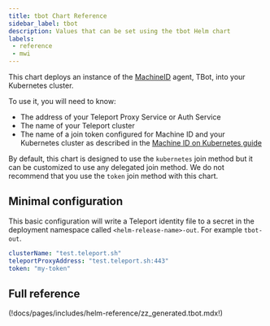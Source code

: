 ```yaml
---
title: tbot Chart Reference
sidebar_label: tbot
description: Values that can be set using the tbot Helm chart
labels:
 - reference
 - mwi
---
```


This chart deploys an instance of the [MachineID](../../machine-workload-identity/machine-id/introduction.mdx) agent,
TBot, into your Kubernetes cluster.

To use it, you will need to know:

- The address of your Teleport Proxy Service or Auth Service
- The name of your Teleport cluster
- The name of a join token configured for Machine ID and your Kubernetes cluster
  as described in the [Machine ID on Kubernetes guide](../../machine-workload-identity/machine-id/deployment/kubernetes.mdx)

By default, this chart is designed to use the `kubernetes` join method but it
can be customized to use any delegated join method. We do not recommend that
you use the `token` join method with this chart.

## Minimal configuration

This basic configuration will write a Teleport identity file to a secret in
the deployment namespace called `<helm-release-name>-out`. For example `tbot-out`.

```yaml
clusterName: "test.teleport.sh"
teleportProxyAddress: "test.teleport.sh:443"
token: "my-token"
```

## Full reference

(!docs/pages/includes/helm-reference/zz_generated.tbot.mdx!)
